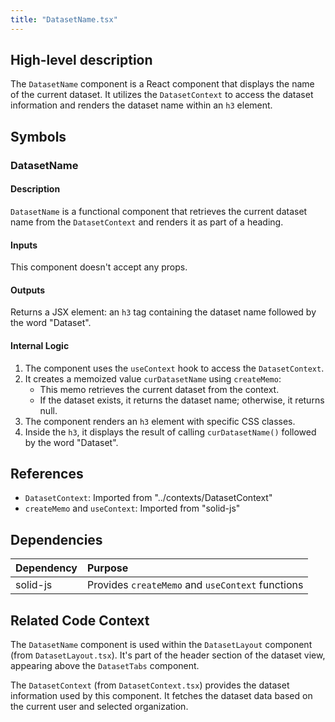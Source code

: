 ```yaml
---
title: "DatasetName.tsx"
---
```


## High-level description
The `DatasetName` component is a React component that displays the name of the current dataset. It utilizes the `DatasetContext` to access the dataset information and renders the dataset name within an `h3` element.

## Symbols

### DatasetName
#### Description
`DatasetName` is a functional component that retrieves the current dataset name from the `DatasetContext` and renders it as part of a heading.

#### Inputs
This component doesn't accept any props.

#### Outputs
Returns a JSX element: an `h3` tag containing the dataset name followed by the word "Dataset".

#### Internal Logic
1. The component uses the `useContext` hook to access the `DatasetContext`.
2. It creates a memoized value `curDatasetName` using `createMemo`:
   - This memo retrieves the current dataset from the context.
   - If the dataset exists, it returns the dataset name; otherwise, it returns null.
3. The component renders an `h3` element with specific CSS classes.
4. Inside the `h3`, it displays the result of calling `curDatasetName()` followed by the word "Dataset".

## References
- `DatasetContext`: Imported from "../contexts/DatasetContext"
- `createMemo` and `useContext`: Imported from "solid-js"

## Dependencies
| Dependency | Purpose |
|:-----------|:--------|
| solid-js | Provides `createMemo` and `useContext` functions |

## Related Code Context
The `DatasetName` component is used within the `DatasetLayout` component (from `DatasetLayout.tsx`). It's part of the header section of the dataset view, appearing above the `DatasetTabs` component.

The `DatasetContext` (from `DatasetContext.tsx`) provides the dataset information used by this component. It fetches the dataset data based on the current user and selected organization.